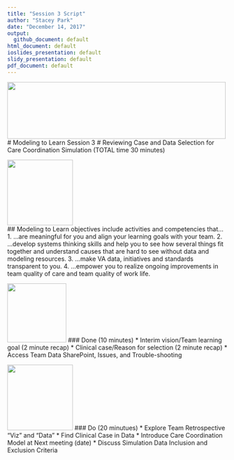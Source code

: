 ```yaml
---
title: "Session 3 Script"
author: "Stacey Park"
date: "December 14, 2017"
output: 
  github_document: default
html_document: default
ioslides_presentation: default
slidy_presentation: default
pdf_document: default
---
```


<!--MTL Logo -->
<img src = "https://rawgit.com/lzim/teampsd/teampsd_style/ModelingToLearn_logo1.png"
     height = "130" width = "500">  
# Modeling to Learn Session 3
# Reviewing Case and Data Selection for Care Coordination Simulation (TOTAL time 30 minutes)

<!-- Learning Objectives Icon -->
<img src = "https://raw.githubusercontent.com/lzim/teampsd/hexagon_icons/np_star_778913_003F72.png"
     height = "150" width = "150">   
## Modeling to Learn objectives include activities and competencies that…
1.	…are meaningful for you and align your learning goals with your team.
2.	…develop systems thinking skills and help you to see how several things fit together and understand causes that are hard to see without data and modeling resources.
3.	…make VA data, initiatives and standards transparent to you. 
4.	…empower you to realize ongoing improvements in team quality of care and team quality of work life.

<!-- Done List Icon -->
<img src = "https://raw.githubusercontent.com/lzim/teampsd/hexagon_icons/np_hexagon-check-mark_309690_003F72.png"
     height = "135" width = "135">
### Done (10 minutes)
* Interim vision/Team learning goal (2 minute recap)
* Clinical case/Reason for selection (2 minute recap)
* Access Team Data SharePoint, Issues, and Trouble-shooting 

<!-- Do List Icon -->     
<img src = "https://raw.githubusercontent.com/lzim/teampsd/hexagon_icons/np_synchronize_778914_003F72.png"
     height = "150" width = "150">
### Do (20 minutues)
* Explore Team Retrospective "Viz" and "Data"
* Find Clinical Case in Data
* Introduce Care Coordination Model at Next meeting (date)
* Discuss Simulation Data Inclusion and Exclusion Criteria


